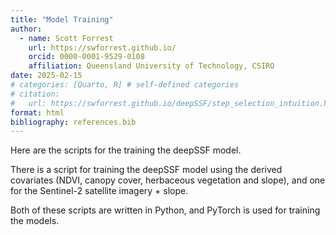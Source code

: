 ```yaml
---
title: "Model Training"
author:
  - name: Scott Forrest
    url: https://swforrest.github.io/
    orcid: 0000-0001-9529-0108
    affiliation: Queensland University of Technology, CSIRO
date: 2025-02-15
# categories: [Quarto, R] # self-defined categories
# citation: 
#   url: https://swforrest.github.io/deepSSF/step_selection_intuition.html
format: html
bibliography: references.bib
---
```


Here are the scripts for the training the deepSSF model.

There is a script for training the deepSSF model using the derived covariates (NDVI, canopy cover, herbaceous vegetation and slope), and one for the Sentinel-2 satellite imagery + slope.

Both of these scripts are written in Python, and PyTorch is used for training the models.